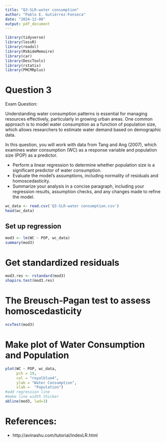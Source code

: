 ```yaml
---
title: "Q3-SLR-water consumption"
author: "Pablo E. Gutiérrez-Fonseca"
date: "2024-12-08"
output: pdf_document
---
```









```r
library(tidyverse)
library(lessR)
library(readxl)
library(RVAideMemoire)
library(car)
library(DescTools)
library(rstatix)
library(PMCMRplus)
```

# Question 3

Exam Question:

Understanding water consumption patterns is essential for managing resources effectively, particularly in growing urban areas. One common approach is to model water consumption as a function of population size, which allows researchers to estimate water demand based on demographic data.

In this question, you will work with data from Tang and Ang (2007), which examines water consumption (WC) as a response variable and population size (POP) as a predictor.

- Perform a linear regression to determine whether population size is a significant predictor of water consumption.
- Evaluate the model’s assumptions, including normality of residuals and homoscedasticity. 
- Summarize your analysis in a concise paragraph, including your regression results, assumption checks, and any changes made to refine the model.
    
    
```r
wc_data <- read.csv('Q3-SLR-water consumption.csv')
head(wc_data)
```

## Set up regression
```r
mod3 <- lm(WC ~ POP, wc_data)
summary(mod3)
```


# Get standardized residuals
```r
mod3.res <- rstandard(mod3)
shapiro.test(mod3.res)
```

# The Breusch-Pagan test to assess homoscedasticity
```r
ncvTest(mod3)
```


# Make plot of Water Consumption and Population
```r
plot(WC ~ POP, wc_data, 
     pch = 19, 
     col = "royalblue4",
     ylab = "Water Consumption",
     xlab =  "Population")
#add regression line
#make line width thicker
abline(mod3, lwd=3)
```


# References:
- http://avinashu.com/tutorial/indexLR.html
